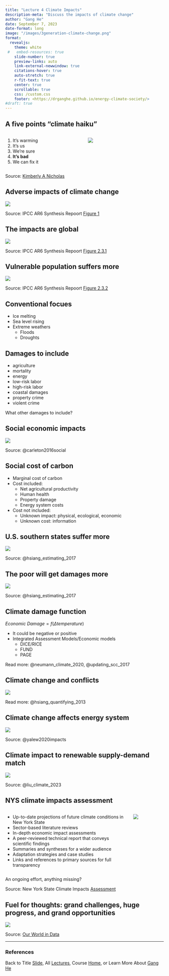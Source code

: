 ```yaml
---
title: "Lecture 4 Climate Impacts"
description-meta: "Discuss the impacts of climate change"
author: "Gang He"
date: September 7, 2023
date-format: long
image: "/images/3generation-climate-change.png"
format:
  revealjs:
    theme: white
 #   embed-resources: true
    slide-number: true
    preview-links: auto
    link-external-newwindow: true
    citations-hover: true
    auto-stretch: true
    r-fit-text: true
    center: true
    scrollable: true
    css: /custom.css
    footer: <https://drganghe.github.io/energy-climate-society/>
#draft: true    
---
```


## A five points "climate haiku"

::: columns
::: {.column width="50%"}
1.  It's warming
2.  It's us
3.  We're sure
4.  **It's bad**
5.  We can fix it
:::

::: {.column width="50%"}
![](/images/climate-curriculum.png){fig-align="center"}
:::
:::

::: footer
Source: [Kimberly A Nicholas](https://www.kimnicholas.com/climate-change-curriculum.html)
:::


## Adverse impacts of climate change 

![](/images/adverse-impact-climate-change.png){fig-align="center"}

::: footer
Source: IPCC AR6 Synthesis Repoort [Figure 1](https://www.ipcc.ch/report/ar6/syr/figures/summary-for-policymakers/figure-spm-1)
:::


## The impacts are global 

![](/images/IPCC_AR6_SYR_Figure_2_3_1.png){fig-align="center"}

::: footer
Source: IPCC AR6 Synthesis Repoort [Figure 2.3.1](https://www.ipcc.ch/report/ar6/syr/figures/summary-for-policymakers/figure-spm-1)
:::

## Vulnerable population suffers more 

![](/images/IPCC_AR6_SYR_Figure_2_3_2.png){fig-align="center"}

::: footer
Source: IPCC AR6 Synthesis Repoort [Figure 2.3.2](https://www.ipcc.ch/report/ar6/syr/figures/summary-for-policymakers/figure-spm-1)
:::


## Conventional focues

- Ice melting
- Sea level rising
- Extreme weathers
  - Floods
  - Droughts

## Damages to include{.smaller}

- agriculture 
- mortality 
- energy 
- low-risk labor 
- high-risk labor 
- coastal damages 
- property crime 
- violent crime 

What other damages to include?

## Social economic impacts

![](/images/social-economic-impacts.png){fig-align="center"}

::: footer
Source: @carleton2016social
:::


## Social cost of carbon{.smaller}

- Marginal cost of carbon\
- Cost included:\
  - Net agricultural productivity\
  - Human health\
  - Property damage\
  - Energy system costs\
- Cost not included:\
  - Unknown impact: physical, ecological, economic\
  - Unknown cost: information\


## U.S. southern states suffer more

![](/images/damages_total_2080_to_2090.jpeg){fig-align="center"}

::: footer
Source: @hsiang_estimating_2017
:::

## The poor will get damages more

![](/images/damage-distribution.png){fig-align="center"}

::: footer
Source: @hsiang_estimating_2017
:::

## Climate damage function

$Economic\ Damage=f(\Delta temperature)$

- It could be negative or positive
- Integrated Assessment Models/Economic models
  - DICE/RICE
  - FUND
  - PAGE

::: footer
Read more: @neumann_climate_2020, @updating_scc_2017
:::  


## Climate change and conflicts

![](/images/climate-and-conflict.jpeg){fig-align="center"}

::: footer
Read more: @hsiang_quantifying_2013
::: 

## Climate change affects energy system

![](/images/climate-impact-on-energy.webp){fig-align="center"}

::: footer
Source: @yalew2020impacts
:::


## Climate impact to renewable supply-demand match

![](/images/climate-change-solar-wind-sdm.png){fig-align="center"}

::: footer
Source: @liu_climate_2023
:::


## NYS climate impacts assessment{.smaller}

::: columns
::: {.column width="80%"}
- Up-to-date projections of future climate conditions in New York State 
- Sector-based literature reviews 
- In-depth economic impact assessments 
- A peer-reviewed technical report that conveys scientific findings 
- Summaries and syntheses for a wider audience 
- Adaptation strategies and case studies 
- Links and references to primary sources for full transparency 
:::

::: {.column width="20%"}
![](/images/nys-climate-impact-report.png){fig-align="center"}
:::
:::

An ongoing effort, anything missing?

::: footer
Source: New York State Climate Impacts [Assessment](https://nysclimateimpacts.org/about/what-will-the-assessment-include/)
:::

## Fuel for thoughts: grand challenges, huge progress, and grand opportunities

![](/images/Two-centuries-World-as-100-people.png){fig-align="center"}

::: footer
Source: [Our World in Data](https://ourworldindata.org/a-history-of-global-living-conditions)
:::

------------------------------------------------------------------------

### References

::: {#refs}
:::

::: footer
Back to Title [Slide](lecture4.qmd), All [Lectures](schedule.qmd), Course [Home](https://drganghe.github.io/energy-climate-society/), or Learn More About [Gang He](https://drganghe.github.io)
:::
